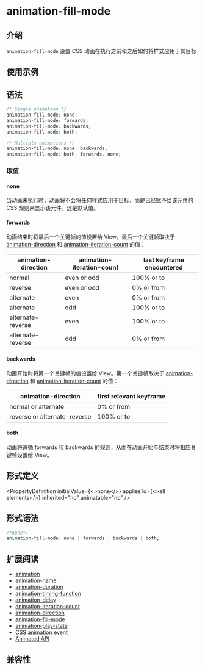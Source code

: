 
# animation-fill-mode

## 介绍

`animation-fill-mode` 设置 CSS 动画在执行之前和之后如何将样式应用于其目标

## 使用示例

<Go
  example="css-api"
  img="/assets/doc/css/animation-fill-mode.gif"
  defaultEntryFile="dist/animation-fill-mode.lynx.bundle"
  entry="src/animation-fill-mode"
  defaultFile="src/animation-fill-mode/App.tsx"
  entry="src/animation-fill-mode"
/>

## 语法

```css
/* Single animation */
animation-fill-mode: none;
animation-fill-mode: forwards;
animation-fill-mode: backwards;
animation-fill-mode: both;

/* Multiple animations */
animation-fill-mode: none, backwards;
animation-fill-mode: both, forwards, none;
```

### 取值

#### none

当动画未执行时，动画将不会将任何样式应用于目标，而是已经赋予给该元件的 CSS 规则来显示该元件。这是默认值。

#### forwards

动画结束时将最后一个关键帧的值设置给 View。最后一个关键帧取决于 [animation-direction](./animation-direction.mdx) 和 [animation-iteration-count](./animation-iteration-count.mdx) 的值：

| animation-direction | animation-iteration-count | last keyframe encountered |
| ------------------- | ------------------------- | ------------------------- |
| normal              | even or odd               | 100% or to                |
| reverse             | even or odd               | 0% or from                |
| alternate           | even                      | 0% or from                |
| alternate           | odd                       | 100% or to                |
| alternate-reverse   | even                      | 100% or to                |
| alternate-reverse   | odd                       | 0% or from                |

#### backwards

动画开始时将第一个关键帧的值设置给 View。第一个关键帧取决于 [animation-direction](./animation-direction.mdx) 和 [animation-iteration-count](./animation-iteration-count.mdx) 的值：

| animation-direction          | first relevant keyframe |
| ---------------------------- | ----------------------- |
| normal or alternate          | 0% or from              |
| reverse or alternate-reverse | 100% or to              |

#### both

动画将遵循 forwards 和 backwards 的规则，从而在动画开始与结束时将相应关键帧设置给 View。

## 形式定义


<PropertyDefinition
  initialValue={<>none</>}
  appliesTo={<>all elements</>}
  inherited="no"
  animatable="no"
/>

## 形式语法

```css
/*none*/
animation-fill-mode: none | forwards | backwards | both;
```

## 扩展阅读

- [animation](./animation.mdx)
- [animation-name](./animation-name.mdx)
- [animation-duration](./animation-duration.mdx)
- [animation-timing-function](./animation-timing-function.mdx)
- [animation-delay](./animation-delay.mdx)
- [animation-iteration-count](./animation-iteration-count.mdx)
- [animation-direction](./animation-direction.mdx)
- [animation-fill-mode](./animation-fill-mode.mdx)
- [animation-play-state](./animation-play-state.mdx)
- [CSS animation event](../../lynx-api/event/animation-event.mdx)
- [Animated API](../../lynx-api/lynx/lynx-animate-api.mdx)

## 兼容性


<LegacyCompatTable metadata="css/properties/animation-fill-mode" />
